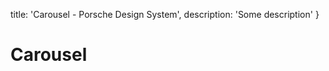 
  title: 'Carousel - Porsche Design System',
  description: 'Some description'
}

# Carousel <ComponentStatus tagName="p-carousel"></ComponentStatus>

<TableOfContents headings={[]} />

<Configurator tagName="p-carousel" story={carouselStory} />
